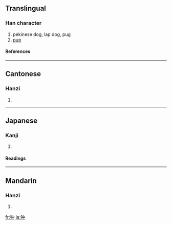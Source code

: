 ==Translingual==
===Han character===
{{Han char|rn=94|rad=犬|as=04|sn=7|four=4520<sub>6</sub>|canj=大竹中 (KHL)}}
# pekinese dog, lap dog, pug
# [[pup]]
====References====
{{Han ref|kx=0708.021|dkj=20293|dj=1120.090|hdz=21336.050|uh=72C6|ud=29382|bh=CB64|bd=52068}}

----
==Cantonese==
===Hanzi===
{{yue-hanzi|jyut=|y=jung1}}
# {{defn|Cantonese}}

----
==Japanese==
===Kanji===
{{ja-kanji|grade=|rs=犬04}}
# {{defn|Japanese}} 
====Readings====
{{ja-readings|on=[[ちゅう]] (chū)|kun=[[ちん]] (chin)}}

----
==Mandarin==
===Hanzi===
{{cmn-hanzi|pin=[[zhòng]] ([[zhong4]])|wg=chung<sup>4</sup>}}
# {{defn|Mandarin}}

[[fr:狆]]
[[ja:狆]]